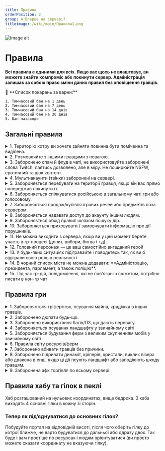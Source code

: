 ```yaml
---
title: Правила
orderPosition: 2
group: A Вперше на сервері?
titleimage: /wiki/main/Правила1.png
---
```


<img src='/wiki/main/Правила.png' className="topimage" alt="Image alt" />

# Правила

**Всі правила є єдиними для всіх. Якщо вас щось не влаштовує, ви можете знайти компроміс або покинути сервер. Адміністрація залишає за собою право зміни даних правил без оповіщення гравців.**

<aside>
    🚨 **Список покарань за варни:**

    1. Тимчасовий бан на 1 день
    2. Тимчасовий бан на 7 день
    3. Тимчасовий бан на 14 днів
    4. Тимчасовий бан на 30 днів
    5. Бан назавжди
</aside>

## Загальні правила

<details>
<summary> 1. Територію котру ви хочете зайняти повинна бути поміченна та виділена. </summary>

Рекомендуємо поруч з будівництвом вказувати нік автора на табличці, а територію обводити парканом чи будь-яким іншим помітним блоком.
Це полегшить розпізнавання гравцям вашої території, при тому зупинить вас від виділення величезної території без потреби. При тому ви можете мати право на займання території котра була помічена, але є закинутою. Проте прохання звернутись до адміністрації в тікет, перед прийняттям такого рішення.
Розумійте що сервер це спільнота людей. Гравці заходять на сервер щоб спілкуватися, знайти нову компанію, друзів та знайомих, тому пробуйте вирішити питання територій особисто з гравцями.

<aside>
    🚨 Покарання: немає, але вашу територію, речі можуть пошкодити або забрати, й тоді це будуть лише ваші проблеми.
</aside>
</details>

<details>
<summary> 2. Розмовляйте з іншими гравцями з повагою. </summary>

Без образ та негативу. Намагайтесь тримати себе в руках навіть в найскладніших ситуаціях. Завжди можна вирішити запитання звернувшись до адміністрації.

Заборонено просувати ідеології ненависті заснованої на расовому, етнічному або релігійному ґрунті. Расизм, нацизм, шовінізм, фашизм. Пропагування наркотиків теж заборонено. Можна відігравати РП із наркотиками, якщо наркотики будуть не справжніми, а вигаданими. Назва та зовнішній вигляд не має відсилати до справжніх наркотиків.

<aside>
    🚨 Покарання: від варну до бану назавжди

    Конфлікти це нормально, воно справді інколи трапляються, але виносьте це за сервер. Особисто розберіться один між одним. Звісно ж нормальна обґрунтована дискусія приймається.

</aside>

</details>


<details>
    <summary> 3. Заборонено спам й флуд в чаті, не використовуйте заборонені слова Twitch, лаятись дозволено, але в міру. Не поширюйте NSFW, еротичний та шок контент. </summary>

**Спам** — масове розсилання повідомлень рекламного чи іншого характеру людям, які не висловили бажання їх одержувати.

**Флуд** — марнослів'я, повідомлення, яке займає великі обсяги і не несе якоїсь нової чи корисної інформації. Крім того, флудом називають будь-яке повідомлення, яке не стосується теми діалогу,тощо.

**Ознайомитись зі забороненими словами можна тут** — [Заборонені слова на Twitch – Telegraph](https://telegra.ph/Zaboronen%D1%96-slova-na-Twitch-04-30).

<aside>
    🚨 Покарання: від варну до бану назавжди

    Моментальний бан назавжди видається якщо ви намірено використовуєте заборонені слова в присутності стрімера, ютубера, щоб його забанити.

</aside>
</details>

<details>
<summary> 4. Мультиакаунти (твінки) заборонені на сервері. </summary>

Заборонено створювати нові акаунти, й заходити з них на сервер. Спроба заходу на сервер під нікнеймами інших гравців карається так само.

<aside>
    🚨 Покарання: моментальний бан по ip усіх акаунтів.

</aside>
</details>

<details>
<summary> 5. Забороняється перебувати на території гравця, якщо він вас прямо попереджає покинути її. </summary>

Якщо гравець прямо сказав, щоб ви покинули його територію, але у відповідь отримав ігнорування, він має повноцінне право вбити вас на своїй території, звісно ж територія повинна бути помічена(наприклад табличкою з вашим нікнеймом). Проте речі гравець зобов’язаний повернути.

Якщо ви стали тим самим хто просить покинути територію, а гравець не слухається, ви можете звернутися до поліції або адміністрації.

<aside>
    🚨 Покарання: від штрафу до варну

</aside>
</details>

<details>
<summary> 6. Забороняється спілкуватися російською в загальному чаті гри або голосовому. </summary>

Ми розуміємо, що перехід на українську має бути лагідним, тому якщо ви користуєтеся суржиком та стараєтеся говорити українською - ласкаво просимо.

<aside>
    🚨 Покарання: від варну до бану

</aside>
</details>

<details>
<summary> 7. Забороняється продаж/купівля ігрових речей або предметів поза сервером.</summary>

Будь-які способи придбати або продати щось за реальні гроші, steam, криптовалюти тощо.

<aside>
    🚨 Покарання: бан назавжди

</aside>
</details>

<details>
<summary> 8. Забороняється надавати доступ до акаунту іншим людям.</summary>

Відповідальність за акаунт несе тільки власник. Будь-які дії скоєні іншою стороною з вашого дозволу, не змінять ситуацію.

<aside>
    🚨 Покарання: від варну до бану назавжди

</aside>
</details>

<details>
<summary> 9. Забороняється обхід правил шляхом пошуку дір. </summary>

При знаходженні будь-якої дирки в правилах/сервері ви зобов'язані повідомити адміністрацію та можливо отримати винагороду.

<aside>
    🚨 Покарання: від тимчасового бану до бану назавжди
</aside>
</details>

<details>
<summary> 10. Забороняється приховувати / замовчувати інформацію про дії порушників. </summary>

За доведення факту вашого покривання злочинця, ви станете співучасником та будете також покарані правоохоронними органами.

<aside>
    🚨 Покарання: штраф

</aside>
</details>

<details>
<summary> 11. Не можна виходити з сервера, якщо ви у цей момент берете участь в rp-процесі (допит, вибори, битва і т.д).</summary>

Вас повинні очікувати до 5 хвилин, після чого буде вважатись
що ви покинули rp-процес без причини. Якщо ви вийшли через технічну
причину (наприклад, вимкнули світло), то ви повинні повідомити людей, які брали
участь у тій самій події / написати тікет з описом ситуації (обов'язково надайте доказ цього,
наприклад, фото, що у вас немає інтернету, світла і т.д.). Звісно, якщо просто вилетів Майнкрафт, тоді зайдіть одразу ж назад та сповістіть в
нон-rp чаті (/b &lt;повідомлення&gt;) про це гравцям. Це також відноситься і до ситуації коли ви у наручниках.

</details>

<details>
<summary> 12. Головний персонаж — це ваш самостійно вигаданий герой </summary>

Ви надаєте персонажу ім'я, вік, місце проживання і т.д. Грайте свою роль, будь-те ким хочете.
</details>

<details>
<summary> 13. У будь-яких ситуаціях підігравайте і поводьтесь так, як ви б відіграли свою роль в реальності</summary>

Щоб не з'явилось непорозумінь. Якщо, наприклад, ви потрапили у rp-ситуацію, якої не очікували, ви повинні просто імпровізувати, або старатись вийти з неї не порушуючи Role-Play.
</details>

<details>
<summary> 14. В чорний список міста не можна додавати: **Адміністрацію, президента, парламент, а також поліцію**.</summary>

<aside>
    🚨 Покарання: нічого, але в разі перешкодження цим людям понесете відповідальність.

</aside>
</details>

<details>
<summary> 15. Під час rp-дій, повідомлення, які не пов'язані з сюжетом, потрібно писати в нон-rp чат </summary>

(/b &lt;текст&gt;)
</details>

## Правила гри

<details>
<summary> 1. Забороняється гріферство, псування майна, крадіжка в інших гравців.</summary>


**Що таке гріферство?**

  - Ламання блоків на території іншого гравця. Звісно якщо територія помічена (напр. табличкою з нікнеймом), але в любому випадку якщо бачите якісь скрині чи будови без таблички, краще запитайтесь, можливо гравець забув поставити табличку, чи її хтось зруйнував.
  - Вбивство мобів, що знаходяться у загонах на території іншого гравця. Це також включає вище описане правило з табличками.
  - Відкриття декоративних люків та дверей, які не призначені для того, щоб їх відкривали.
  - Крадіжки. Коли ви берете речі, які вам не належать. Не твоє — не бери. Якщо в скрині лежать речі, і поруч немає таблички кого ці речі й для чого воно, тоді все одно їх краще не брати.
  - Організація фінансових пірамід, механізми або скупчення ентіті, які спеціально створюють лаги на сервері.
  - Відключення спавнрейту, заповнення ліміту мобів.
  - Псування та руйнування загально доступних ферм. Це включає навіть руйнування одного чи пару блоків, або підрив кріпером по вашій вині.
  - Заборонено ставити/ламати/видозмінювати будь-які блоки на Спавні, Хабі, Гілках за винятком власних шалкерів, ендер-скринь. Заборонено влаштовувати пвп у на цих територіях. Заборонено розміщення і вибух кристалів, динаміту, ліжок і т.д. на цих територіях.

**Коли це правило можна порушити?**

  - Якщо постраждала сторона не має до вас претензій, то порушувати ці правила можна. Наприклад, можна влаштовувати PVP поєдинки, якщо обидві сторони згодні. Згода повинна бути задокументована у вигляді підписаної книги з угодами двох учасників, або простим скріншотом домовленості. Якщо доказів згоди немає, тоді гравець може пред'явити претензії, і ситуація розглядатиметься як гріферство.

<aside>
    🚨 Покарання: від штрафу до бану назавжди

</aside>
</details>

<details>
<summary> 2. Заборонено дюпати будь-що. </summary>

Проте можна використати дюп машину з тнт (так званих гусів) коли на сервері не більше шести людей, й дюп машину килимів для артів. Це єдині дюп машини які дозволені на сервері.

<aside>
    🚨 Покарання: від тимчасового бану до бану назавжди

</aside>
</details>

<details>
<summary> 3. Заборонено використання багів/ПЗ, що дають перевагу.</summary>

**Що таке чіти?**

  - Чіт-клієнти, X-Ray, макроси, клікери, мод на автоматичну рибалку. Винятком є макроси для команд, наприклад, можна призначити автоматичне відігравання РП процесу.

**Проте є винятки**

  - Litematica - дозволена
  - easyPlaceMode - дозволений (Не Priter)
  - Replay Mod - дозволений
  - Міні-карта - дозволена

<aside>
    🚨 Покарання: від тимчасового бану до бану назавжди

</aside>
</details>

<details>
<summary> 4. Забороняється псування ландшафту у звичайному світі </summary>

**Це правило не стосується світу ресурсів/ферми!**

  - Обмежуйтесь в добувані ресурсів, блоків у звичайному світі тому, що для цього існує світ ресурсів/ферм
  - Дорубуйте дерева до кінця
  - Зносьте стовпи, які ви побудували
  - Забирайте ваші надписи в повітрі
  - Не використовуйте блоки для переміщення, ставлячи їх під себе під час бігу.
  - Закривайте дірки від кріперів
  - Не підривайте територію. Навіть якщо ця територія належить вам або нікому не належить
  - Не робіть лавакасти
  - Енд не є вийнятком, у ньому також заборонене будь-яке псування, окрім зносу обсидіанових стовпів.

<aside>
    🚨 Покарання: від штрафу до бану назавжди

    За багаторазове псування ландшафту ви отримаєте тимчасовий бан також обов’язково будете змушені відбудовувати нароблене. За псування ландшафту у великих розмірах, наприклад лавакасти, видається миттєвий бан назавжди.

</aside>
</details>

<details>
<summary> 5. Забороняється будування ферм з великим скупченням мобів у звичайному світі</summary>

Усі великі ферми, дозволено будували лише у світі ресурсів/ферм. Це зроблено для того, щоб полегшити навантаження на основний сервер та зберігати красивий ландшафт.

**Усі дозволені ферми є у спису нижче, ті котрих немає в списку заборонені!**

## Список дозволених ферм у звичайному світі

    - Поля і ферми з ручним збиранням
    - Ферма тростини
    - Ферма сквідів зі збором однією вагонеткою з воронкою
    - Ферма слизу без використання порталів
    - Фармилка насіння/картоплі/морквини на роздавачах із вимикачем
    - Ферма гвардів (тільки загальна)
    - Генератори кругляка і базальту без використання TNT
    - Ферма снігу
    - Ферми на спавнерах, за умови, що вони не промальовані постійно і моби не накопичуються у великих кількостях
    - Трейдхол (тільки один загальний). Зберігання селян дозволено лише для декоративної мети, не більше п'яти на базі.
    - Ферма заліза, до 6 селян на фермі.

<aside>
    🚨 Покарання: від штрафу до тимчасового бану, й обов’язково знос споруди

    Якщо ви не приберете споруду, то це буде просто стерто без повернення ресурсів, або ферма просто стане доступною для усіх бажаючих, якщо вона була повністю готовою.

</aside>
</details>

<details>
<summary> 6. Правила світу ресурсів/ферм </summary>

Світ ресурсів/ферм призначений як для будівництва загальних і особистих ферм, так і для добування ресурсів для ваших потреб. Будувати особисті ферми обов'язково потрібно так, щоб не вбивати ними сервер.

  - У жодному разі НЕ будуйте ферми та трейдхоли шарами або з мінімальною відстанню між ними, провантажуючи одразу кілька великих ферм і велику кількість сутностей одночасно.
  - Не лінуйтеся і не соромтеся користуватися загальними трейдхолами і фермами замість того, щоб будувати на своїй базі те, що вже побудовано для вас.
  - Сід світу ферм - -3924487049056212637. Його дозволено використовувати для пошуку слаймчанків, потрібних біомів і місць під найефективніші ферми. Для пошуку руд сід використовувати заборонено.
  - Про створення великої потужної ферми (як загальної, так і особистої) обов'язково повідомте адміністрацію сервера, ми можемо допомогти з вибором місця, щоб уникнути сильних лагів на сервері, а також ситуацій, коли загальна потужна ферма того чи іншого ресурсу вже існує.
  - На сервері заборонено будівництво Light/Update Suppressor. Ядро сервера не дозволяє йому коректно працювати.
  - Правила світу ферм поширюються на енд і пекло в цьому.
  - Відповідальність за TPS несуть самі гравці.
  - Запускати одночасно більше 6 гусей з динамітом - заборонено. У разі, якщо онлайн у світі невеликий, а TPS 20, можна збільшити кількість гусей до 12. У разі різкого падіння TPS, необхідно припинити розкопки гусями.

<aside>
    🚨 Покарання: від штрафу до тимчасового бану, й обов’язково знос споруди

    Якщо ви не приберете споруду, то це буде просто стерто без повернення ресурсів, або ферма просто стане доступною для усіх бажаючих, якщо вона була повністю готовою.

</aside>
</details>

<details>
<summary> 7. Заборонено вбивати гравців без причини.</summary>

<aside>
    🚨 Покарання: від штрафу до варну

</aside>
</details>

<details>
<summary> 8. Заборонено підривати динаміт, кріперів, кристали, виклик візера або дракона в енді, якщо ці дії псують ландшафт або заподіюють шкоду гравцям.</summary>

<aside>
    🚨 Покарання: від штрафу до бану назавжди

</aside>
</details>

<details>
    <summary> 9. Заборонена афк торгівля по всьому сервері </summary>

    Ви маєте право торгувати лише через взаємодію з гравцями будучи онлайн на сервері.

    **Проте є винятки:** В торгівельних зонах зазначених владою можна торгувати в афк

    <aside>
        🚨 Покарання: від штрафу до бану назавжди
    </aside>

</details>


## Правила хабу та гілок в пеклі

Хаб розташований на нульових координатах, вище бедрока. З хаба виходять 4 основні гілки в кожну зі сторін.

### Тепер як під’єднуватися до основних гілок?

Побудуйте портал на відповідній висоті, після чого оберіть гілку до котрої ближче, не варто будуватися до дальньої або одразу двох. Так буде і вам простіше по ресурсах і людям орієнтуватися (ви просто можете сказати координату не вказуючи гілку).
